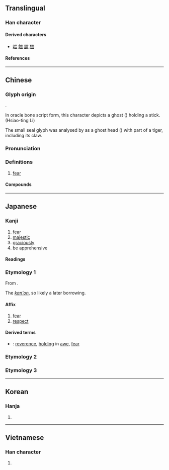 {{character info/new}}
==Translingual==

===Han character===
{{Han char|rn=102|rad=田|as=04|sn=9|four=60732|canj=WMV|ids=⿳田一⿰𠄌⿺乀丿(GJKV),⿱田⿸⿱一𠄌⿺乀丿(HT)}}

====Derived characters====
* [[喂]] [[餵]] [[謂]] [[猥]]

====References====
{{Han ref|kx=0760.220|dkj=21778|dj=1170.140|hdz=42532.030|uh=754F}}

----

==Chinese==
{{zh-forms}}

===Glyph origin===
{{Han etym}}
{{liushu|ic}}.

In oracle bone script form, this character depicts a ghost ({{l|zh|鬼}}) holding a stick. (Hsiao-ting Li)

The small seal glyph was analysed by ''{{w|Shuo Wen}}'' as a ghost head ({{l|zh|甶}}) with part of a tiger, including its claw.

===Pronunciation===
{{zh-pron
|m=wèi
|m-s=
|c=wai3
|c-t=
|g=
|h=pfs=
|j=
|mb=ṳ̿
|md=
|mn=xm,qz,tw:ùi/zz:ùiⁿ
|mn-t=ui3/uin3
|mn-t_note=ui3 - literary; uin3 - vernacular
|w=
|x=
|mc=y
|oc=y
|cat=
}}

===Definitions===
{{zh-hanzi}}

# [[fear]]

====Compounds====
{{zh-der|不畏強禦|不畏彊禦|人言可畏|可畏|君子三畏|善無畏|困畏|夏日可畏|大無畏|寅畏|後生可畏|憺畏|懷德畏威|敬畏|望而生畏|無所畏忌|無所畏懼|無畏|畏兀字|畏光|畏友|畏天恤民|畏天愛民|畏天知命|畏威懷德|畏強凌弱|畏影惡跡|畏影而走|畏忌|畏怯|畏懼|畏服|畏死貪生|畏畏縮縮|畏縮|畏縮不前|畏罪|畏罪潛逃|畏罪自殺|畏葸|畏葸不前|畏途|畏避|畏難|畏難苟安|畏頭畏尾|畏首畏尾|視人畏傷|視為畏途|貪生畏死|不畏}}

----

==Japanese==

===Kanji===
{{ja-kanji|grade=|rs=田04}}

# [[fear]]
# [[majestic]]
# [[graciously]]
# be apprehensive

====Readings====
{{ja-readings
|goon=え<ゑ
|kanon=い<ゐ
|kun=おそ-れる, かしこ-し, かしこ-まる
}}

===Etymology 1===
{{ja-kanjitab|い|yomi=kanon|hhira=ゐ}}

From {{der|ja|ltc|sort=い|-}} {{ltc-l|畏}}.

The ''[[漢音#Japanese|kan'on]]'', so likely a later borrowing.

====Affix====
{{ja-pos|affix|い|hhira=ゐ}}

# [[fear]]
# [[respect]]

====Derived terms====
* {{ja-r|敬%畏|けい%い}}: [[reverence]], [[holding]] in [[awe]], [[fear]]

===Etymology 2===
{{ja-kanjitab|かしこ|yomi=k}}
{{ja-see|かしこ}}

===Etymology 3===
{{ja-kanjitab|かしく|yomi=k}}
{{ja-see|かしく}}

----

==Korean==

===Hanja===
{{ko-hanja|외}}

# {{rfdef|ko|sort=田04}}

----

==Vietnamese==

===Han character===
{{vi-readings|rs=田04|reading=úy, hoáy, hoay}}

# {{rfdef|vi|sort=田04}}